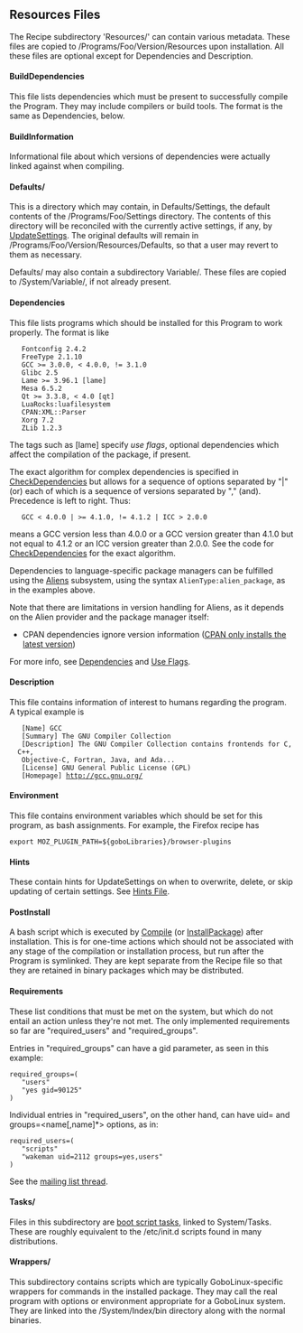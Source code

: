 == Resources Files ==
The Recipe subdirectory 'Resources/' can contain various metadata.  These files are copied to /Programs/Foo/Version/Resources upon installation.
All these files are optional except for Dependencies and Description.

==== BuildDependencies ====
This file lists dependencies which must be present to successfully compile the Program.  They may include compilers or build tools.  The format is the same as Dependencies, below.
==== BuildInformation ====
Informational file about which versions of dependencies were actually linked against when compiling.
==== Defaults/ ====
This is a directory which may contain, in Defaults/Settings, the default contents of the /Programs/Foo/Settings directory.  The contents of this directory will be reconciled with the currently active settings, if any, by [[UpdateSettings]].  The original defaults will remain in /Programs/Foo/Version/Resources/Defaults, so that a user may revert to them as necessary.

Defaults/ may also contain a subdirectory Variable/.  These files are copied to /System/Variable/, if not already present.
==== Dependencies ====
This file lists programs which should be installed for this Program to work properly.
The format is like

    Fontconfig 2.4.2 
    FreeType 2.1.10 
    GCC >= 3.0.0, < 4.0.0, != 3.1.0 
    Glibc 2.5 
    Lame >= 3.96.1 [lame] 
    Mesa 6.5.2 
    Qt >= 3.3.8, < 4.0 [qt] 
    LuaRocks:luafilesystem 
    CPAN:XML::Parser 
    Xorg 7.2 
    ZLib 1.2.3 

The tags such as [lame] specify ''use flags'', optional dependencies which affect the compilation of the package, if present.

The exact algorithm for complex dependencies is specified in [[CheckDependencies]] but allows for a sequence of options separated by "|" (or) each of which is a sequence of versions separated by "," (and).  Precedence is left to right.  Thus:

    GCC < 4.0.0 | >= 4.1.0, != 4.1.2 | ICC > 2.0.0 

means a GCC version less than 4.0.0 or a GCC version greater than 4.1.0 but not equal to 4.1.2 or an ICC version greater than 2.0.0.  See the code for [[CheckDependencies]] for the exact algorithm.

Dependencies to language-specific package managers can be fulfilled using the [[Aliens]] subsystem, using the syntax <tt>AlienType:alien_package</tt>, as in the examples above.

Note that there are limitations in version handling for Aliens, as it depends on the Alien provider and the package manager itself:

* CPAN dependencies ignore version information ([http://stackoverflow.com/questions/260593/how-can-i-install-a-specific-version-of-a-set-of-perl-modules CPAN only installs the latest version])

For more info, see [[Dependencies]] and [[Use Flags]].

==== Description ====
This file contains information of interest to humans regarding the program.  A typical example is

    [Name] GCC 
    [Summary] The GNU Compiler Collection 
    [Description] The GNU Compiler Collection contains frontends for C,  C++, 
    Objective-C, Fortran, Java, and Ada... 
    [License] GNU General Public License (GPL) 
    [Homepage] http://gcc.gnu.org/ 

==== Environment ====
This file contains environment variables which should be set for this program, as bash assignments.
For example, the Firefox recipe has
 export MOZ_PLUGIN_PATH=${goboLibraries}/browser-plugins
==== Hints ====
These contain hints for UpdateSettings on when to overwrite, delete, or skip updating of certain settings.
See [[Hints File]].
==== PostInstall ====
A bash script which is executed by [[Compile]] (or [[InstallPackage]]) after installation.  This is for one-time actions which should not be associated with any stage of the compilation or installation process, but run after the Program is symlinked.  They are kept separate from the Recipe file so that they are retained in binary packages which may be distributed.
==== Requirements ====
These list conditions that must be met on the system, but which do not entail an action unless they're not met.
The only implemented requirements so far are "required_users" and "required_groups".

Entries in "required_groups" can have a gid parameter, as seen in this example:
 required_groups=(
    "users"
    "yes gid=90125"
 )
Individual entries in "required_users", on the other hand, can have
uid=<num> and groups=<name[,name]*> options, as in:
 required_users=(
    "scripts"
    "wakeman uid=2112 groups=yes,users"
 )
See the [http://thread.gmane.org/gmane.linux.distributions.gobo.devel/2267 mailing list thread].
==== Tasks/ ====
Files in this subdirectory are [[boot script tasks]], linked to System/Tasks.
These are roughly equivalent to the /etc/init.d scripts found in many distributions.
==== Wrappers/ ====
This subdirectory contains scripts which are typically GoboLinux-specific wrappers for commands in the installed package.
They may call the real program with options or environment appropriate for a GoboLinux system.
They are linked into the /System/Index/bin directory along with the normal binaries.

{{Compile}}
